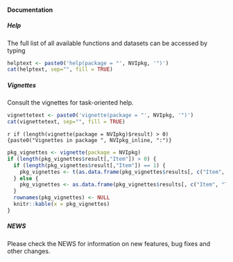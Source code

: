 #### Documentation
##### Help
The full list of all available functions and datasets can be accessed by typing
``` r
helptext <- paste0('help(package = "', NVIpkg, '")')
cat(helptext, sep="", fill = TRUE)
```

##### Vignettes

Consult the vignettes for task-oriented help.
``` r
vignettetext <- paste0('vignette(package = "', NVIpkg, '")')
cat(vignettetext, sep="", fill = TRUE)
```

`r if (length(vignette(package = NVIpkg)$result) > 0) {paste0("Vignettes in package ", NVIpkg_inline, ":")}`
```r
pkg_vignettes <- vignette(package = NVIpkg)
if (length(pkg_vignettes$result[,"Item"]) > 0) {
  if (length(pkg_vignettes$result[,"Item"]) == 1) {
    pkg_vignettes <- t(as.data.frame(pkg_vignettes$results[, c("Item", "Title")]))
  } else {
    pkg_vignettes <- as.data.frame(pkg_vignettes$results[, c("Item", "Title")])
  }
  rownames(pkg_vignettes) <- NULL
  knitr::kable(x = pkg_vignettes)
}
```

##### NEWS

Please check the NEWS for information on new features, bug fixes and other changes.

